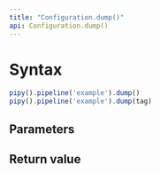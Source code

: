 ```yaml
---
title: "Configuration.dump()"
api: Configuration.dump()
---
```


# Syntax

``` js
pipy().pipeline('example').dump()
pipy().pipeline('example').dump(tag)
```

## Parameters

<Parameters/>

## Return value

<ReturnValue/>
